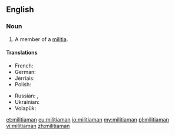 ==English==

===Noun===
{{en-noun|militiamen}}

# A member of a [[militia]].

====Translations====
{{trans-top|member of a militia}}
* French: {{t+|fr|milicien|m}}
* German: {{t|de|Milizionär|m}}
* Jèrriais: {{t|roa-jer|milicien|m}}
* Polish: {{t|pl|milicjant|m}}
{{trans-mid}}
* Russian: {{t+|ru|милиционер|m|tr=milicionér|sc=Cyrl}}, {{t+|ru|ополче́нец|m|sc=Cyrl}}
* Ukrainian: {{t|uk|міліціянт|m|tr=milicijánt|sc=Cyrl}}
* Volapük: {{qualifier|male or female}} {{t|vo|sifanakomipan}}
{{trans-bottom}}

[[et:militiaman]]
[[eu:militiaman]]
[[io:militiaman]]
[[my:militiaman]]
[[pl:militiaman]]
[[vi:militiaman]]
[[zh:militiaman]]